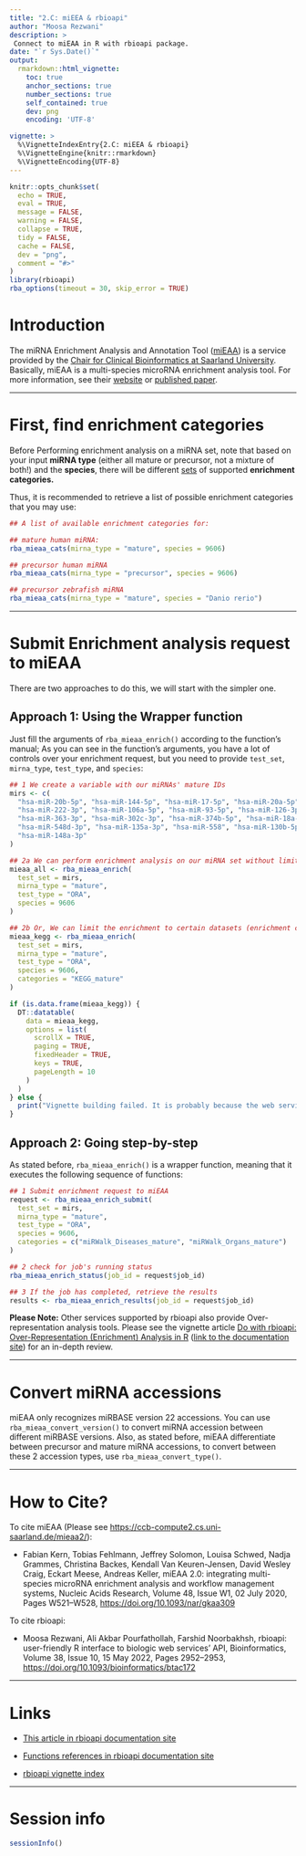 ```yaml
---
title: "2.C: miEEA & rbioapi"
author: "Moosa Rezwani"
description: >
 Connect to miEAA in R with rbioapi package. 
date: "`r Sys.Date()`"
output:
  rmarkdown::html_vignette:
    toc: true
    anchor_sections: true
    number_sections: true
    self_contained: true
    dev: png
    encoding: 'UTF-8'

vignette: >
  %\VignetteIndexEntry{2.C: miEEA & rbioapi}
  %\VignetteEngine{knitr::rmarkdown}
  %\VignetteEncoding{UTF-8}
---
```


```r
knitr::opts_chunk$set(
  echo = TRUE,
  eval = TRUE,
  message = FALSE,
  warning = FALSE,
  collapse = TRUE,
  tidy = FALSE,
  cache = FALSE,
  dev = "png",
  comment = "#>"
)
library(rbioapi)
rba_options(timeout = 30, skip_error = TRUE)
```


# Introduction {#introduction}

The miRNA Enrichment Analysis and Annotation Tool ([miEAA](https://ccb-compute2.cs.uni-saarland.de/mieaa2 "https://ccb-compute2.cs.uni-saarland.de/mieaa2")) is a service provided by the [Chair for Clinical Bioinformatics at Saarland University](https://www.ccb.uni-saarland.de/). Basically, miEAA is a multi-species microRNA enrichment analysis tool. For more information, see their [website](https://ccb-compute2.cs.uni-saarland.de/mieaa2 "https://ccb-compute2.cs.uni-saarland.de/mieaa2") or [published paper](https://doi.org/10.1093/nar/gkaa309 "miEAA 2.0: integrating multi-species microRNA enrichment analysis and workflow management systems").

------------------------------------------------------------------------

# First, find **enrichment categories** {.heading2}

Before Performing enrichment analysis on a miRNA set, note that based on your input **miRNA type** (either all mature or precursor, not a mixture of both!) and the **species**, there will be different [sets](https://ccb-compute2.cs.uni-saarland.de/mieaa2/downloads/ "miEEA integrated data sets") of supported **enrichment categories.**

Thus, it is recommended to retrieve a list of possible enrichment categories that you may use:

```r
## A list of available enrichment categories for:

## mature human miRNA:
rba_mieaa_cats(mirna_type = "mature", species = 9606)

## precursor human miRNA
rba_mieaa_cats(mirna_type = "precursor", species = 9606)

## precursor zebrafish miRNA
rba_mieaa_cats(mirna_type = "mature", species = "Danio rerio")
```

------------------------------------------------------------------------

# Submit Enrichment analysis request to miEAA {#submit-enrichment-analysis-request-to-mieaa}

There are two approaches to do this, we will start with the simpler one.

## Approach 1: Using the Wrapper function {#approach-1-using-the-wrapper-function}

Just fill the arguments of `rba_mieaa_enrich()` according to the function's manual; As you can see in the function's arguments, you have a lot of controls over your enrichment request, but you need to provide `test_set`, `mirna_type`, `test_type`, and `species`:

```r
## 1 We create a variable with our miRNAs' mature IDs
mirs <- c(
  "hsa-miR-20b-5p", "hsa-miR-144-5p", "hsa-miR-17-5p", "hsa-miR-20a-5p",
  "hsa-miR-222-3p", "hsa-miR-106a-5p", "hsa-miR-93-5p", "hsa-miR-126-3p",
  "hsa-miR-363-3p", "hsa-miR-302c-3p", "hsa-miR-374b-5p", "hsa-miR-18a-5p",
  "hsa-miR-548d-3p", "hsa-miR-135a-3p", "hsa-miR-558", "hsa-miR-130b-5p",
  "hsa-miR-148a-3p"
)

## 2a We can perform enrichment analysis on our miRNA set without limiting the analysis to any categories
mieaa_all <- rba_mieaa_enrich(
  test_set = mirs,
  mirna_type = "mature",
  test_type = "ORA",
  species = 9606
)

## 2b Or, We can limit the enrichment to certain datasets (enrichment categories)
mieaa_kegg <- rba_mieaa_enrich(
  test_set = mirs,
  mirna_type = "mature",
  test_type = "ORA",
  species = 9606,
  categories = "KEGG_mature"
)
```

```r
if (is.data.frame(mieaa_kegg)) {
  DT::datatable(
    data = mieaa_kegg,
    options = list(
      scrollX = TRUE, 
      paging = TRUE,
      fixedHeader = TRUE,
      keys = TRUE,
      pageLength = 10
    )
  )
} else {
  print("Vignette building failed. It is probably because the web service was down during the building.")
}
```

## Approach 2: Going step-by-step {#approach-2-going-step-by-step}

As stated before, `rba_mieaa_enrich()` is a wrapper function, meaning that it executes the following sequence of functions:

```r
## 1 Submit enrichment request to miEAA
request <- rba_mieaa_enrich_submit(
  test_set = mirs,
  mirna_type = "mature",
  test_type = "ORA",
  species = 9606,
  categories = c("miRWalk_Diseases_mature", "miRWalk_Organs_mature")
)

## 2 check for job's running status
rba_mieaa_enrich_status(job_id = request$job_id)

## 3 If the job has completed, retrieve the results
results <- rba_mieaa_enrich_results(job_id = request$job_id)
```

**Please Note:** Other services supported by rbioapi also provide Over-representation analysis tools. Please see the vignette article [Do with rbioapi: Over-Representation (Enrichment) Analysis in R](rbioapi_do_enrich.html) ([link to the documentation site](https://rbioapi.moosa-r.com/articles/rbioapi_do_enrich.html)) for an in-depth review.

------------------------------------------------------------------------

# Convert miRNA accessions {#convert-mirna-accessions}

miEAA only recognizes miRBASE version 22 accessions. You can use `rba_mieaa_convert_version()` to convert miRNA accession between different miRBASE versions. Also, as stated before, miEAA differentiate between precursor and mature miRNA accessions, to convert between these 2 accession types, use `rba_mieaa_convert_type()`.

------------------------------------------------------------------------

# How to Cite? {#citations}

To cite miEAA (Please see <https://ccb-compute2.cs.uni-saarland.de/mieaa2/>):

-   Fabian Kern, Tobias Fehlmann, Jeffrey Solomon, Louisa Schwed, Nadja Grammes, Christina Backes, Kendall Van Keuren-Jensen, David Wesley Craig, Eckart Meese, Andreas Keller, miEAA 2.0: integrating multi-species microRNA enrichment analysis and workflow management systems, Nucleic Acids Research, Volume 48, Issue W1, 02 July 2020, Pages W521--W528, <https://doi.org/10.1093/nar/gkaa309>

To cite rbioapi:

-   Moosa Rezwani, Ali Akbar Pourfathollah, Farshid Noorbakhsh, rbioapi: user-friendly R interface to biologic web services' API, Bioinformatics, Volume 38, Issue 10, 15 May 2022, Pages 2952--2953, <https://doi.org/10.1093/bioinformatics/btac172>

------------------------------------------------------------------------

# Links {#links}

-   [This article in rbioapi documentation site](https://rbioapi.moosa-r.com/articles/rbioapi_mieaa.html "2.B: miEEA & rbioapi")

-   [Functions references in rbioapi documentation site](https://rbioapi.moosa-r.com/reference/index.html#section-mieaa-rba-mieaa- "rbioapi reference")

-   [rbioapi vignette index](rbioapi.html "rbioapi: User-Friendly R Interface to Biologic Web Services' API")

------------------------------------------------------------------------

# Session info {#session-info}

```r
sessionInfo()
```
